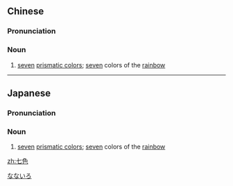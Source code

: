 ==Chinese==
{{zh-forms}}

===Pronunciation===
{{zh-pron
|m=qīsè
|c=cat1 sik1
|mn=chhit-sek
|cat=n
}}

===Noun===
{{zh-noun}}

# [[seven]] [[prismatic colors]]; [[seven]] colors of the [[rainbow]]

{{zh-cat|Colors}}

----

==Japanese==
{{wikipedia|lang=ja}}
{{ja-kanjitab|なな|いろ|yomi=k}}

===Pronunciation===
{{ja-pron|なないろ|y=k}}

===Noun===
{{ja-noun|なないろ}}

# [[seven]] [[prismatic colors]]; [[seven]] colors of the [[rainbow]]

[[Category:ja:Colors|なないろ]]

[[zh:七色]]